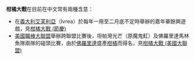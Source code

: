 '''柑橘大戰'''在目前在中文常有兩種含意：
*在[[義大利|義大利]][[艾芙利亞|艾芙利亞]]（Ivrea）於每年一用至二月底不定時舉辦的嘉年華餘興遊戲，見[[柑橘大戰_(節慶)|柑橘大戰 (節慶)]]
*[[美國職棒大聯盟|美國職棒大聯盟]]舉辦跨聯盟比賽後，坦帕灣光芒（原魔鬼魟）及佛羅里達馬林魚隊兩隊的碰頭比賽，由於[[佛羅里達|佛羅里達]]盛產[[柑橘|柑橘]]而得名，見[[柑橘大戰_(美國大聯盟)|柑橘大戰 (美國大聯盟)]]

{{Disambig|Cat=事件消歧义}}